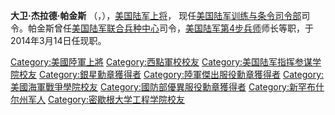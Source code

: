 {{blpunsourced|time=2015-09-14T14:42:42+00:00}}
{{expand|time=2015-09-14T14:42:42+00:00}}
{{Infobox military person
|name=  大卫·杰拉德·帕金斯
|image=General David G. Perkins in ASUs (TRADOC).jpg
|image-size=250
|caption=
|birth_date = {{Birth date and age|1957|11|12}}
|birth_place= [[新罕布什尔州|新罕布什尔州]][[基恩_(新罕布什尔州)|基恩]]
|allegiance={{flag|United States of America}}[[美国|美国]]
|branch={{flagicon image|Flag of the United States Army (unofficial proportions).svg}} [[美国陆军|美国陆军]]
|serviceyears=1980至今({{age|1980|06|06}} 年)
|rank= [[File:Army-USA-OF-09.svg|45px]] [[上将_(美国)|上将]]
|unit= 
|commands=[[第63装甲团|第63装甲团]]1营<br>[[美国陆军第3步兵师|美国陆军第3步兵师]]2旅<br>[[格拉芬韦赫尔|联合多国训练司令部]]<br>[[美国陆军第4步兵师|美国陆军第4步兵师]]<br>[[美国陆军联合兵种中心|美国陆军联合兵种中心]]<br>[[美国陆军训练与条令司令部|美国陆军训练与条令司令部]]
|battles=
[[反恐战争|反恐战争]]
*[[持久自由行动|持久自由行动]]
[[伊拉克战争|伊拉克战争]]
|battles_label= Combat Operations
|awards= [[陆军杰出服役勋章|陆军杰出服役勋章]]<br>[[银星勋章|银星勋章]]<br>[[国防部优异服役勋章|国防部优异服役勋章]]<br>[[功绩勋章|功绩勋章]]<br>[[铜星勋章|铜星勋章]]<br>[[军功奖章|军功奖章]]
}}
'''大卫·杰拉德·帕金斯''' （{{lang-en|David Gerard Perkins}}，{{bd|1957年|11月12日||CatIdx=David Gerard Perkins}}），[[美国陆军|美国陆军]][[上将_(美国)|上将]]， 现任[[美国陆军训练与条令司令部|美国陆军训练与条令司令部]]司令。帕金斯曾任[[美国陆军联合兵种中心|美国陆军联合兵种中心]]司令，[[美国陆军第4步兵师|美国陆军第4步兵师]]师长等职，于2014年3月14日任现职。
[[Category:美國陸軍上將|Category:美國陸軍上將]]
[[Category:西點軍校校友|Category:西點軍校校友]]
[[Category:美国陆军指挥参谋学院校友|Category:美国陆军指挥参谋学院校友]]
[[Category:銀星勳章獲得者|Category:銀星勳章獲得者]]
[[Category:陸軍傑出服役勳章獲得者|Category:陸軍傑出服役勳章獲得者]]
[[Category:美國海軍戰爭學院校友|Category:美國海軍戰爭學院校友]]
[[Category:國防部優異服役勳章獲得者|Category:國防部優異服役勳章獲得者]]
[[Category:新罕布什尔州军人|Category:新罕布什尔州军人]]
[[Category:密歇根大学工程学院校友|Category:密歇根大学工程学院校友]]